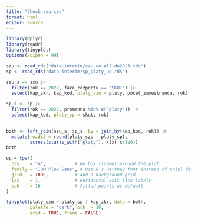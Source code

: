 ```yaml
---
title: "Check sources"
format: html
editor: source
---
```


```r
library(dplyr)
library(readr)
library(tinyplot)
options(scipen = 99)
```

```r
szu <- read_rds("data-interim/szu-uo-all-do2023.rds")
sp <- read_rds("data-interim/sp_platy_uo.rds")
```

```r
szu_s <- szu |> 
  filter(rok == 2022, faze_rozpoctu == "SKUT") |> 
  select(kap_zkr, kap_kod, platy_szu = platy, pocet_zamestnancu, rok)
```

```r
sp_s <- sp |> 
  filter(rok == 2022, promenna %in% c("platy")) |> 
  select(kap_kod, platy_sp = skut, rok)
  
```

```r
both <- left_join(szu_s, sp_s, by = join_by(kap_kod, rok)) |> 
  mutate(rozdil = round(platy_szu - platy_sp),
         across(starts_with("platy"), \(x) x/1e6))
both
```

```r
op = tpar(
  bty    = "n",           # No box (frame) around the plot 
  family = "IBM Plex Sans", # Use R's Hershey font instead of Arial default
  grid   = TRUE,          # Add a background grid
  las    = 1,             # Horizontal axis tick labels
  pch    = 16             # Filled points as default
)

tinyplot(platy_szu ~ platy_sp | kap_zkr, data = both,
         palette = "dark", pch  = 16,
         grid = TRUE, frame = FALSE)
```
